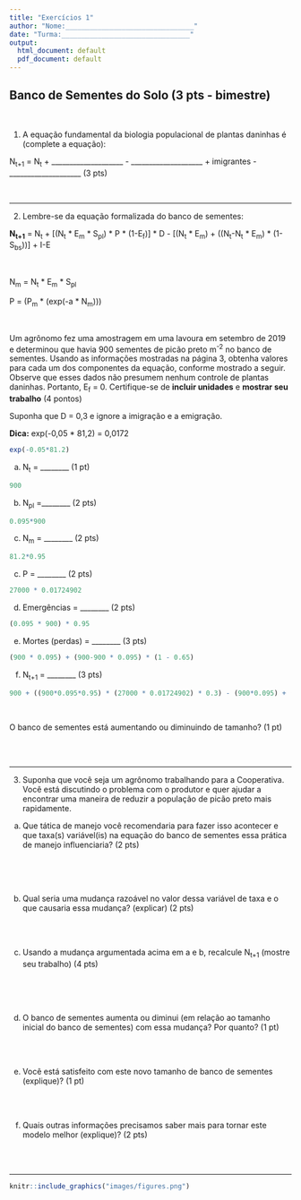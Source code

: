 ```yaml
---
title: "Exercícios 1"
author: "Nome:________________________________"
date: "Turma:________________________________"
output:
  html_document: default
  pdf_document: default
---
```



##  Banco de Sementes do Solo (3 pts - bimestre)

<br>

1) A equação fundamental da biologia populacional de plantas daninhas é (complete a equação):


N<sub>t+1</sub> = N<sub>t</sub> + ____________________ - ____________________ + imigrantes - ____________________ (3 pts)

<br>

___________________________________________________________________________

2) Lembre-se da equação formalizada do banco de sementes:

**N<sub>t+1</sub>**  = N<sub>t</sub> + [(N<sub>t</sub> \* E<sub>m</sub> \* S<sub>pl</sub>) \* P \* (1-E<sub>f</sub>)] \* D - [(N<sub>t</sub> \* E<sub>m</sub>) + ((N<sub>t</sub>-N<sub>t</sub> \* E<sub>m</sub>) \* (1-S<sub>bs</sub>))] + I-E

<br>

N<sub>m</sub> = N<sub>t</sub> \* E<sub>m</sub> \* S<sub>pl</sub>

P = (P<sub>m</sub> * (exp(-a * N<sub>m</sub>)))

<br>

Um agrônomo fez uma amostragem em uma lavoura em setembro de 2019 e determinou que havia 900 sementes de picão preto m<sup>-2</sup> no banco de sementes. Usando as informações mostradas na página 3, obtenha valores para cada um dos componentes da equação, conforme mostrado a seguir. Observe que esses dados não presumem nenhum controle de plantas daninhas. Portanto, E<sub>f</sub> = 0. Certifique-se de **incluir unidades** e **mostrar seu trabalho** (4 pontos)

Suponha que D = 0,3 e ignore a imigração e a emigração.

**Dica:** exp(-0,05 * 81,2) = 0,0172


```r
exp(-0.05*81.2)
```



a) N<sub>t</sub> = ________ (1 pt)

```r
900
```


b) N<sub>pl</sub> =________ (2 pts)

```r
0.095*900
```


c) N<sub>m</sub> = ________ (2 pts)

```r
81.2*0.95
```


c) P = ________ (2 pts)

```r
27000 * 0.01724902
```

d) Emergências = ________ (2 pts)

```r
(0.095 * 900) * 0.95
```

e) Mortes (perdas) = ________ (3 pts)

```r
(900 * 0.095) + (900-900 * 0.095) * (1 - 0.65)
```




f) N<sub>t+1</sub> = ________ (3 pts)


```r
900 + ((900*0.095*0.95) * (27000 * 0.01724902) * 0.3) - (900*0.095) + (900-900*0.095) * (1-0.35)
```

<br>

O banco de sementes está aumentando ou diminuindo de tamanho? (1 pt)

<br>
<br>

___________________________________________________________________________

3) Suponha que você seja um agrônomo trabalhando para a Cooperativa. Você está discutindo o problema com o produtor e quer ajudar a encontrar uma maneira de reduzir a população de picão preto mais rapidamente.

a) Que tática de manejo você recomendaria para fazer isso acontecer e que taxa(s) variável(is) na equação do banco de sementes essa prática de manejo influenciaria? (2 pts)

<br>
<br>
<br>

b) Qual seria uma mudança razoável no valor dessa variável de taxa e o que causaria essa mudança? (explicar) (2 pts)

<br>
<br>

c) Usando a mudança argumentada acima em a e b, recalcule N<sub>t+1</sub> (mostre seu trabalho) (4 pts)

<br>
<br>
<br>

d) O banco de sementes aumenta ou diminui (em relação ao tamanho inicial do banco de sementes) com essa mudança? Por quanto? (1 pt)

<br>
<br>

e) Você está satisfeito com este novo tamanho de banco de sementes (explique)? (1 pt)

<br>
<br>

f) Quais outras informações precisamos saber mais para tornar este modelo melhor (explique)? (2 pts)

<br>
<br>

___________________________________________________________________________



```r
knitr::include_graphics("images/figures.png")
```


